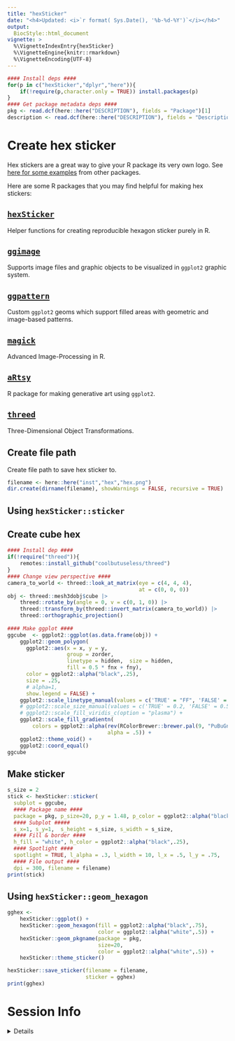 ```yaml
---
title: "hexSticker"
date: "<h4>Updated: <i>`r format( Sys.Date(), '%b-%d-%Y')`</i></h4>"
output:
  BiocStyle::html_document
vignette: >
  %\VignetteIndexEntry{hexSticker}
  %\VignetteEngine{knitr::rmarkdown}
  %\VignetteEncoding{UTF-8}
---
```


```r
#### Install deps ####
for(p in c("hexSticker","dplyr","here")){
    if(!require(p,character.only = TRUE)) install.packages(p)     
}
#### Get package metadata deps ####
pkg <- read.dcf(here::here("DESCRIPTION"), fields = "Package")[1]
description <- read.dcf(here::here("DESCRIPTION"), fields = "Description")[1]
```

# Create hex sticker

Hex stickers are a great way to give your R package its very own logo. 
See [here for some examples](http://hexb.in/) from other packages. 

Here are some R packages that you may find helpful for making hex stickers:

## [`hexSticker`](https://github.com/GuangchuangYu/hexSticker)  
Helper functions for creating reproducible hexagon sticker purely in R.

## [`ggimage`](https://github.com/GuangchuangYu/ggimage) 
Supports image files and graphic objects to be visualized in `ggplot2` graphic system.

## [`ggpattern`](https://coolbutuseless.github.io/package/ggpattern/)
Custom `ggplot2` geoms which support filled areas with geometric and image-based patterns.

## [`magick`](https://cran.r-project.org/web/packages/magick/vignettes/intro.html)
Advanced Image-Processing in R.

## [`aRtsy`](https://github.com/koenderks/aRtsy)
R package for making generative art using `ggplot2`.

## [`threed`](https://github.com/coolbutuseless/threed)
Three-Dimensional Object Transformations.

## Create file path

Create file path to save hex sticker to.

```r
filename <- here::here("inst","hex","hex.png")
dir.create(dirname(filename), showWarnings = FALSE, recursive = TRUE)
```


## Using `hexSticker::sticker`
## Create cube hex

```r
#### Install dep ####
if(!require("threed")){
    remotes::install_github("coolbutuseless/threed")
}
#### Change view perspective ####
camera_to_world <- threed::look_at_matrix(eye = c(4, 4, 4), 
                                          at = c(0, 0, 0)) 
obj <- threed::mesh3dobj$cube |>
    threed::rotate_by(angle = 0, v = c(0, 1, 0)) |>
    threed::transform_by(threed::invert_matrix(camera_to_world)) |>
    threed::orthographic_projection()
    
#### Make ggplot ####
ggcube  <- ggplot2::ggplot(as.data.frame(obj)) + 
    ggplot2::geom_polygon(
      ggplot2::aes(x = x, y = y, 
                   group = zorder, 
                   linetype = hidden,  size = hidden,
                   fill = 0.5 * fnx + fny), 
      color = ggplot2::alpha("black",.25),
      size = .25, 
      # alpha=1,
      show.legend = FALSE) +
    ggplot2::scale_linetype_manual(values = c('TRUE' = "FF", 'FALSE' = 'solid')) +
    # ggplot2::scale_size_manual(values = c('TRUE' = 0.2, 'FALSE' = 0.5)) +
    # ggplot2::scale_fill_viridis_c(option = "plasma") + 
    ggplot2::scale_fill_gradientn(
        colors = ggplot2::alpha(rev(RColorBrewer::brewer.pal(9, "PuBuGn")), 
                                alpha = .5)) + 
    ggplot2::theme_void() + 
    ggplot2::coord_equal()
ggcube
```

## Make sticker 

```r
s_size = 2
stick <- hexSticker::sticker( 
  subplot = ggcube,
  #### Package name ####
  package = pkg, p_size=20, p_y = 1.48, p_color = ggplot2::alpha("black",.5),
  #### Subplot #####
  s_x=1, s_y=1,  s_height = s_size, s_width = s_size,
  #### Fill & border ####
  h_fill = "white", h_color = ggplot2::alpha("black",.25),
  #### Spotlight ####
  spotlight = TRUE, l_alpha = .3, l_width = 10, l_x = .5, l_y = .75,
  #### File output ####
  dpi = 300, filename = filename)
print(stick)
```


## Using `hexSticker::geom_hexagon`

```r
gghex <- 
    hexSticker::ggplot() +
    hexSticker::geom_hexagon(fill = ggplot2::alpha("black",.75), 
                             color = ggplot2::alpha("white",.5)) +
    hexSticker::geom_pkgname(package = pkg, 
                             size=20, 
                             color = ggplot2::alpha("white",.5)) +
    hexSticker::theme_sticker()  

hexSticker::save_sticker(filename = filename,
                         sticker = gghex)
print(gghex)
```


# Session Info 

<details> 

```r
utils::sessionInfo()
```

</details>  
